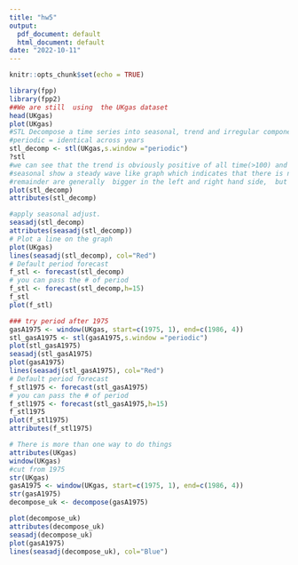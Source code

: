```yaml
---
title: "hw5"
output:
  pdf_document: default
  html_document: default
date: "2022-10-11"
---
```


```r
knitr::opts_chunk$set(echo = TRUE)
```

```r
library(fpp)
library(fpp2)
##We are still  using  the UKgas dataset
head(UKgas)
plot(UKgas)
#STL Decompose a time series into seasonal, trend and irregular components using loess, acronym STL.
#periodic = identical across years
stl_decomp <- stl(UKgas,s.window ="periodic")
?stl
#we can see that the trend is obviously positive of all time(>100) and show a increasing trend this means that the gas usage in UK is increasing with a growing speed.
#seasonal show a steady wave like graph which indicates that there is no seasonal variation over time.
#remainder are generally  bigger in the left and right hand side,  but much smaller near 1975 which means that the seasonal and trend component are  more  accurate near 1975.
plot(stl_decomp)
attributes(stl_decomp)

#apply seasonal adjust.
seasadj(stl_decomp)
attributes(seasadj(stl_decomp))
# Plot a line on the graph
plot(UKgas)
lines(seasadj(stl_decomp), col="Red")
# Default period forecast
f_stl <- forecast(stl_decomp)
# you can pass the # of period
f_stl <- forecast(stl_decomp,h=15)
f_stl
plot(f_stl)

### try period after 1975
gasA1975 <- window(UKgas, start=c(1975, 1), end=c(1986, 4))
stl_gasA1975 <- stl(gasA1975,s.window ="periodic")
plot(stl_gasA1975)
seasadj(stl_gasA1975)
plot(gasA1975)
lines(seasadj(stl_gasA1975), col="Red")
# Default period forecast
f_stl1975 <- forecast(stl_gasA1975)
# you can pass the # of period
f_stl1975 <- forecast(stl_gasA1975,h=15)
f_stl1975
plot(f_stl1975)
attributes(f_stl1975)

# There is more than one way to do things
attributes(UKgas)
window(UKgas)
#cut from 1975
str(UKgas)
gasA1975 <- window(UKgas, start=c(1975, 1), end=c(1986, 4))
str(gasA1975)
decompose_uk <- decompose(gasA1975)

plot(decompose_uk)
attributes(decompose_uk)
seasadj(decompose_uk)
plot(gasA1975)
lines(seasadj(decompose_uk), col="Blue")

```
